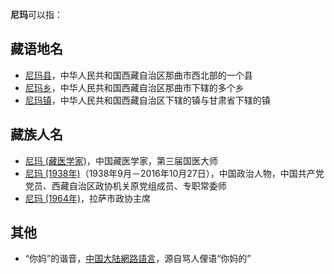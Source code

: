 '''尼玛'''可以指：
== 藏语地名 ==
* [[尼玛县|尼玛县]]，中华人民共和国西藏自治区那曲市西北部的一个县
* [[尼玛乡|尼玛乡]]，中华人民共和国西藏自治区那曲市下辖的多个乡
* [[尼玛镇|尼玛镇]]，中华人民共和国西藏自治区下辖的镇与甘肃省下辖的镇

== 藏族人名 ==
* [[尼玛_(藏医学家)|尼玛 (藏医学家)]]，中国藏医学家，第三届国医大师
* [[尼玛_(1938年)|尼玛 (1938年)]]（1938年9月－2016年10月27日），中国政治人物，中国共产党党员、西藏自治区政协机关原党组成员、专职常委师
* [[尼玛_(1964年)|尼玛 (1964年)]]，拉萨市政协主席

== 其他 ==
* “你妈”的谐音，[[中国大陆网络用语列表|中国大陆網路語言]]，源自骂人俚语“你妈的”

{{disambig|cat=二字消歧義}}